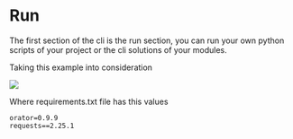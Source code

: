 
# Run
<Subtitle title="Scripts and Modules cli"/>

The first section of the cli is the run section, you can run your own python scripts
of your project or the cli solutions of your modules.

Taking this example into consideration

<img src="/examples/code_structure.png"/>

Where requirements.txt file has this values

```text
orator=0.9.9
requests==2.25.1
```
